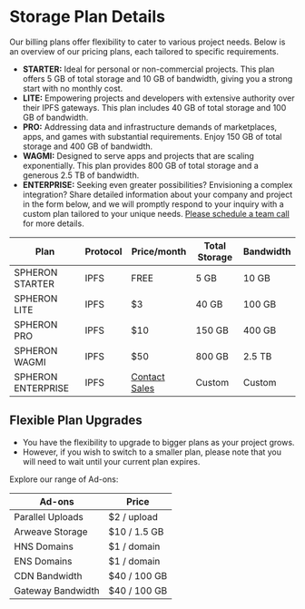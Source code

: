 
# Storage Plan Details

Our billing plans offer flexibility to cater to various project needs.
Below is an overview of our pricing plans, each tailored to specific requirements.

- **STARTER:** Ideal for personal or non-commercial projects. This plan offers 5 GB of total storage and 10 GB of bandwidth, giving you a strong start with no monthly cost.
- **LITE:** Empowering projects and developers with extensive authority over their IPFS gateways. This plan includes 40 GB of total storage and 100 GB of bandwidth.
- **PRO:** Addressing data and infrastructure demands of marketplaces, apps, and games with substantial requirements. Enjoy 150 GB of total storage and 400 GB of bandwidth.
- **WAGMI:** Designed to serve apps and projects that are scaling exponentially. This plan provides 800 GB of total storage and a generous 2.5 TB of bandwidth.
- **ENTERPRISE:** Seeking even greater possibilities? Envisioning a complex integration? Share detailed information about your company and project in the form below, and we will promptly respond to your inquiry with a custom plan tailored to your unique needs. [Please schedule a team call](https://meetings.hubspot.com/prashant-maurya/scaling-demo) for more details.

| **Plan**           | **Protocol** | **Price/month**                                                            | **Total Storage** | **Bandwidth** |
| ------------------ | ------------ | -------------------------------------------------------------------------- | ----------------- | ------------- |
| SPHERON STARTER    | IPFS         | FREE                                                                       | 5 GB              | 10 GB         |
| SPHERON LITE       | IPFS         | $3                                                                         | 40 GB             | 100 GB        |
| SPHERON PRO        | IPFS         | $10                                                                        | 150 GB            | 400 GB        |
| SPHERON WAGMI      | IPFS         | $50                                                                        | 800 GB            | 2.5 TB        |
| SPHERON ENTERPRISE | IPFS         | [Contact Sales](https://meetings.hubspot.com/prashant-maurya/scaling-demo) | Custom            | Custom        |

## Flexible Plan Upgrades

- You have the flexibility to upgrade to bigger plans as your project grows.
- However, if you wish to switch to a smaller plan, please note that you will need to wait until your current plan expires.

Explore our range of Ad-ons:

| **Ad-ons**        | **Price**    |
| ----------------- | ------------ |
| Parallel Uploads  | $2 / upload |
| Arweave Storage   | $10 / 1.5 GB |
| HNS Domains       | $1 / domain  |
| ENS Domains       | $1 / domain  |
| CDN Bandwidth     | $40 / 100 GB |
| Gateway Bandwidth | $40 / 100 GB |

<Navigation name="Available Storage Plans" />
